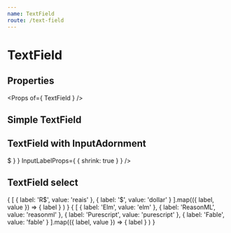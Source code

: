 ```yaml
---
name: TextField
route: /text-field
---
```



# TextField

## Properties
<Props of={ TextField } />

## Simple TextField
<Playground>
    <TextField placeholder='Description' />
</Playground>

## TextField with InputAdornment
<Playground>
    <TextField
        type='number'
        label='Price'
        InputProps={ {
            startAdornment: <InputAdornment position='start'>$</InputAdornment>
        } }
        InputLabelProps={ { shrink: true } }
    />
</Playground>

## TextField select
<Playground>
    <div>
        <TextField select value='reais'>
            {
                [
                    { label: 'R$', value: 'reais' },
                    { label: '$', value: 'dollar' }
                ].map(({ label, value }) =>
                    <ListItem
                        key={ value }
                        value={ value }>
                        { label }
                    </ListItem>
                )
            }
        </TextField>
        <TextField select value='functional-frontend' value='fable'>
            {
                [
                    { label: 'Elm', value: 'elm' },
                    { label: 'ReasonML', value: 'reasonml' },
                    { label: 'Purescript', value: 'purescript' },
                    { label: 'Fable', value: 'fable' }
                ].map(({ label, value }) =>
                    <ListItem
                        key={ value }
                        value={ value }>
                        { label }
                    </ListItem>
                )
            }
        </TextField>
    </div>
</Playground>
